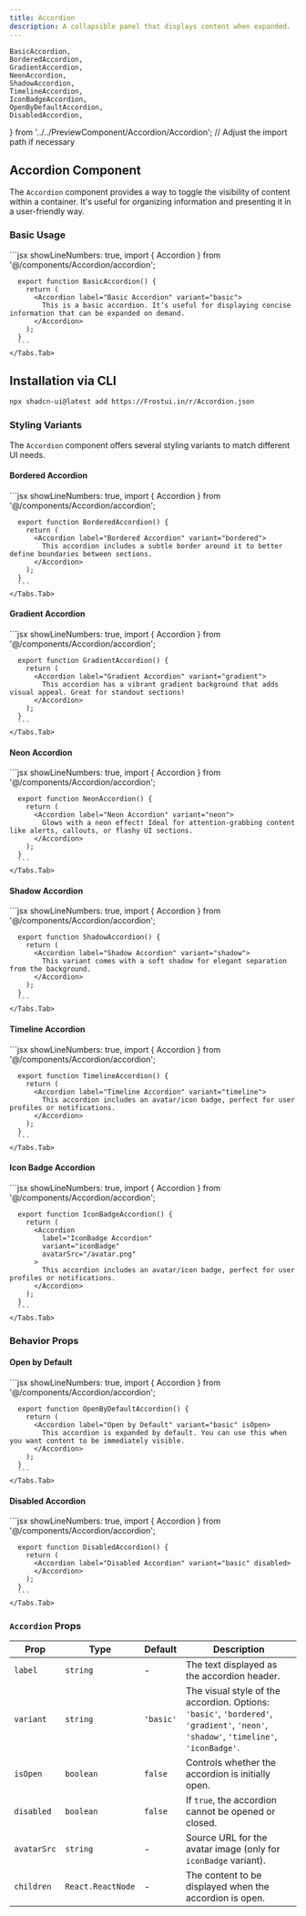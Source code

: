 ```yaml
---
title: Accordion
description: A collapsible panel that displays content when expanded.
---
```


    BasicAccordion,
    BorderedAccordion,
    GradientAccordion,
    NeonAccordion,
    ShadowAccordion,
    TimelineAccordion,
    IconBadgeAccordion,
    OpenByDefaultAccordion,
    DisabledAccordion,
} from '../../PreviewComponent/Accordion/Accordion'; // Adjust the import path if necessary

## Accordion Component

The `Accordion` component provides a way to toggle the visibility of content within a container. It's useful for organizing information and presenting it in a user-friendly way.

### Basic Usage

<div
  style={{
    border: '1px solid #e5e7eb',
    borderRadius: '0.75rem',
    padding: '1.5rem',
    marginTop: '2rem',
    marginBottom: '2rem',
  }}
>
  <Tabs items={['Default', 'Code']}>
    <Tabs.Tab>
      <div style={{ display: 'flex', justifyContent: 'center' }}>
        <BasicAccordion />
      </div>
    </Tabs.Tab>
    <Tabs.Tab>
      ```jsx showLineNumbers: true,
      import { Accordion } from '@/components/Accordion/accordion';

      export function BasicAccordion() {
        return (
          <Accordion label="Basic Accordion" variant="basic">
            This is a basic accordion. It’s useful for displaying concise information that can be expanded on demand.
          </Accordion>
        );
      }
      ```
    </Tabs.Tab>
  </Tabs>
</div>

## Installation via CLI

```bash showLineNumbers: true,
npx shadcn-ui@latest add https://Frostui.in/r/Accordion.json 
```

### Styling Variants

The `Accordion` component offers several styling variants to match different UI needs.

#### Bordered Accordion

<div
  style={{
    border: '1px solid #e5e7eb',
    borderRadius: '0.75rem',
    padding: '1.5rem',
    marginTop: '2rem',
    marginBottom: '2rem',
  }}
>
  <Tabs items={['Default', 'Code']}>
    <Tabs.Tab>
      <div style={{ display: 'flex', justifyContent: 'center' }}>
        <BorderedAccordion />
      </div>
    </Tabs.Tab>
    <Tabs.Tab>
      ```jsx showLineNumbers: true,
      import { Accordion } from '@/components/Accordion/accordion';

      export function BorderedAccordion() {
        return (
          <Accordion label="Bordered Accordion" variant="bordered">
            This accordion includes a subtle border around it to better define boundaries between sections.
          </Accordion>
        );
      }
      ```
    </Tabs.Tab>
  </Tabs>
</div>

#### Gradient Accordion

<div
  style={{
    border: '1px solid #e5e7eb',
    borderRadius: '0.75rem',
    padding: '1.5rem',
    marginTop: '2rem',
    marginBottom: '2rem',
  }}
>
  <Tabs items={['Default', 'Code']}>
    <Tabs.Tab>
      <div style={{ display: 'flex', justifyContent: 'center' }}>
        <GradientAccordion />
      </div>
    </Tabs.Tab>
    <Tabs.Tab>
      ```jsx showLineNumbers: true,
      import { Accordion } from '@/components/Accordion/accordion';

      export function GradientAccordion() {
        return (
          <Accordion label="Gradient Accordion" variant="gradient">
            This accordion has a vibrant gradient background that adds visual appeal. Great for standout sections!
          </Accordion>
        );
      }
      ```
    </Tabs.Tab>
  </Tabs>
</div>

#### Neon Accordion

<div
  style={{
    border: '1px solid #e5e7eb',
    borderRadius: '0.75rem',
    padding: '1.5rem',
    marginTop: '2rem',
    marginBottom: '2rem',
  }}
>
  <Tabs items={['Default', 'Code']}>
    <Tabs.Tab>
      <div style={{ display: 'flex', justifyContent: 'center' }}>
        <NeonAccordion />
      </div>
    </Tabs.Tab>
    <Tabs.Tab>
      ```jsx showLineNumbers: true,
      import { Accordion } from '@/components/Accordion/accordion';

      export function NeonAccordion() {
        return (
          <Accordion label="Neon Accordion" variant="neon">
            Glows with a neon effect! Ideal for attention-grabbing content like alerts, callouts, or flashy UI sections.
          </Accordion>
        );
      }
      ```
    </Tabs.Tab>
  </Tabs>
</div>

#### Shadow Accordion

<div
  style={{
    border: '1px solid #e5e7eb',
    borderRadius: '0.75rem',
    padding: '1.5rem',
    marginTop: '2rem',
    marginBottom: '2rem',
  }}
>
  <Tabs items={['Default', 'Code']}>
    <Tabs.Tab>
      <div style={{ display: 'flex', justifyContent: 'center' }}>
        <ShadowAccordion />
      </div>
    </Tabs.Tab>
    <Tabs.Tab>
      ```jsx showLineNumbers: true,
      import { Accordion } from '@/components/Accordion/accordion';

      export function ShadowAccordion() {
        return (
          <Accordion label="Shadow Accordion" variant="shadow">
            This variant comes with a soft shadow for elegant separation from the background.
          </Accordion>
        );
      }
      ```
    </Tabs.Tab>
  </Tabs>
</div>

#### Timeline Accordion

<div
  style={{
    border: '1px solid #e5e7eb',
    borderRadius: '0.75rem',
    padding: '1.5rem',
    marginTop: '2rem',
    marginBottom: '2rem',
  }}
>
  <Tabs items={['Default', 'Code']}>
    <Tabs.Tab>
      <div style={{ display: 'flex', justifyContent: 'center' }}>
        <TimelineAccordion />
      </div>
    </Tabs.Tab>
    <Tabs.Tab>
      ```jsx showLineNumbers: true,
      import { Accordion } from '@/components/Accordion/accordion';

      export function TimelineAccordion() {
        return (
          <Accordion label="Timeline Accordion" variant="timeline">
            This accordion includes an avatar/icon badge, perfect for user profiles or notifications.
          </Accordion>
        );
      }
      ```
    </Tabs.Tab>
  </Tabs>
</div>

#### Icon Badge Accordion

<div
  style={{
    border: '1px solid #e5e7eb',
    borderRadius: '0.75rem',
    padding: '1.5rem',
    marginTop: '2rem',
    marginBottom: '2rem',
  }}
>
  <Tabs items={['Default', 'Code']}>
    <Tabs.Tab>
      <div style={{ display: 'flex', justifyContent: 'center' }}>
        <IconBadgeAccordion />
      </div>
    </Tabs.Tab>
    <Tabs.Tab>
      ```jsx showLineNumbers: true,
      import { Accordion } from '@/components/Accordion/accordion';

      export function IconBadgeAccordion() {
        return (
          <Accordion
            label="IconBadge Accordion"
            variant="iconBadge"
            avatarSrc="/avatar.png"
          >
            This accordion includes an avatar/icon badge, perfect for user profiles or notifications.
          </Accordion>
        );
      }
      ```
    </Tabs.Tab>
  </Tabs>
</div>

### Behavior Props

#### Open by Default

<div
  style={{
    border: '1px solid #e5e7eb',
    borderRadius: '0.75rem',
    padding: '1.5rem',
    marginTop: '2rem',
    marginBottom: '2rem',
  }}
>
  <Tabs items={['Default', 'Code']}>
    <Tabs.Tab>
      <div style={{ display: 'flex', justifyContent: 'center' }}>
        <OpenByDefaultAccordion />
      </div>
    </Tabs.Tab>
    <Tabs.Tab>
      ```jsx showLineNumbers: true,
      import { Accordion } from '@/components/Accordion/accordion';

      export function OpenByDefaultAccordion() {
        return (
          <Accordion label="Open by Default" variant="basic" isOpen>
            This accordion is expanded by default. You can use this when you want content to be immediately visible.
          </Accordion>
        );
      }
      ```
    </Tabs.Tab>
  </Tabs>
</div>

#### Disabled Accordion

<div
  style={{
    border: '1px solid #e5e7eb',
    borderRadius: '0.75rem',
    padding: '1.5rem',
    marginTop: '2rem',
    marginBottom: '2rem',
  }}
>
  <Tabs items={['Default', 'Code']}>
    <Tabs.Tab>
      <div style={{ display: 'flex', justifyContent: 'center' }}>
        <DisabledAccordion />
      </div>
    </Tabs.Tab>
    <Tabs.Tab>
      ```jsx showLineNumbers: true,
      import { Accordion } from '@/components/Accordion/accordion';

      export function DisabledAccordion() {
        return (
          <Accordion label="Disabled Accordion" variant="basic" disabled>
          </Accordion>
        );
      }
      ```
    </Tabs.Tab>
  </Tabs>
</div>

### `Accordion` Props

| Prop        | Type     | Default | Description                                       |
| ----------- | -------- | ------- | ------------------------------------------------- |
| `label`     | `string` | -       | The text displayed as the accordion header.       |
| `variant`   | `string` | `'basic'` | The visual style of the accordion. Options: `'basic'`, `'bordered'`, `'gradient'`, `'neon'`, `'shadow'`, `'timeline'`, `'iconBadge'`. |
| `isOpen`    | `boolean`| `false` | Controls whether the accordion is initially open. |
| `disabled`  | `boolean`| `false` | If `true`, the accordion cannot be opened or closed. |
| `avatarSrc` | `string` | -       | Source URL for the avatar image (only for `iconBadge` variant). |
| `children`  | `React.ReactNode` | - | The content to be displayed when the accordion is open. |

